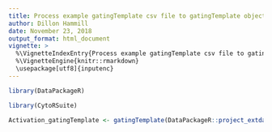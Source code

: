 ---
title: Process example gatingTemplate csv file to gatingTemplate object.
author: Dillon Hammill
date: November 23, 2018
output_format: html_document
vignette: >
  %\VignetteIndexEntry{Process example gatingTemplate csv file to gatingTemplate object.}
  %\VignetteEngine{knitr::rmarkdown}
  \usepackage[utf8]{inputenc}
---

```{r}
library(DataPackageR)
library(CytoRSuite)
Activation_gatingTemplate <- gatingTemplate(DataPackageR::project_extdata_path('Example-gatingTemplate.csv'))
```

